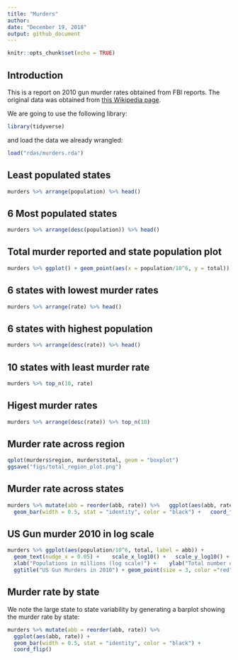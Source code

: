 ```yaml
---
title: "Murders"
author: 
date: "December 19, 2018"
output: github_document
---
```


```r
knitr::opts_chunk$set(echo = TRUE)
```

## Introduction

This is a report on 2010 gun murder rates obtained from FBI reports. The original data was obtained from [this Wikipedia page](https://en.wikipedia.org/wiki/Murder_in_the_United_States_by_state).

We are going to use the following library:

```r
library(tidyverse)
```
  
and load the data we already wrangled:

```r
load("rdas/murders.rda")
```


## Least populated states

```r
murders %>% arrange(population) %>% head()
```

## 6 Most populated states

```r
murders %>% arrange(desc(population)) %>% head()
```

## Total murder reported and state population plot

```r
murders %>% ggplot() + geom_point(aes(x = population/10^6, y = total))
```

## 6 states with lowest murder rates

```r
murders %>% arrange(rate) %>% head()
```

## 6 states with highest population

```r
murders %>% arrange(desc(rate)) %>% head()
```

## 10 states with least murder rate

```r
murders %>% top_n(10, rate)
```

## Higest murder rates

```r
murders %>% arrange(desc(rate)) %>% top_n(10)
```

## Murder rate across region

```r
qplot(murders$region, murders$total, geom = "boxplot")
ggsave("figs/total_region_plot.png")
```

## Murder rate across states

```r
murders %>% mutate(abb = reorder(abb, rate)) %>%   ggplot(aes(abb, rate)) +  
  geom_bar(width = 0.5, stat = "identity", color = "black") +   coord_flip()
```

## US Gun murder 2010 in log scale

```r
murders %>% ggplot(aes(population/10^6, total, label = abb)) +      
  geom_text(nudge_x = 0.05) +    scale_x_log10() +   scale_y_log10() +   
  xlab("Populations in millions (log scale)") +    ylab("Total number of murders (log scale)") +   
  ggtitle("US Gun Murders in 2010") + geom_point(size = 3, color ="red")
```

## Murder rate by state 

We note the large state to state variability by generating a barplot showing the murder rate by state:

```r
murders %>% mutate(abb = reorder(abb, rate)) %>%
  ggplot(aes(abb, rate)) +
  geom_bar(width = 0.5, stat = "identity", color = "black") +
  coord_flip()
```
